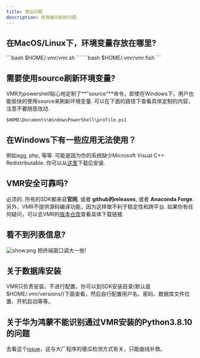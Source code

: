 ```yaml
---
title: 常见问题
description: 经常被问到的问题.
---
```


## 在MacOS/Linux下，环境变量存放在哪里?

<Tabs>
  <TabItem label="Others" icon="seti:shell">
    ```bash
    $HOME/.vmr/vmr.sh
    ```
  </TabItem>
  <TabItem label="Fish" icon="seti:shell">
    ```bash
    $HOME/.vmr/vmr.fish
    ```
  </TabItem>
</Tabs>

## 需要使用source刷新环境变量?

VMR为powershell贴心地定制了**"source"**命令，即使在Windows下，用户也能愉快的使用source来刷新环境变量.
可以在下面的路径下查看具体定制的内容，注意不要随意改动.
```text
$HOME\Documents\WindowsPowerShell\profile.ps1
```

## 在Windows下有一些应用无法使用？

例如agg, php, 等等. 可能是因为你的系统缺少Microsoft Visual C++ Redistributable. 你可以从[这里](https://learn.microsoft.com/en-us/cpp/windows/latest-supported-vc-redist?view=msvc-170)下载后安装.

## VMR安全可靠吗?

必须的. 所有的SDK都来自**官网**, 或者 **github的releases**, 或者 **Anaconda Forge**. 
另外，VMR不提供源码编译功能，因为这样做不利于稳定性和跨平台. 
如果你有任何疑问，可以去VMR的[版本仓库](https://github.com/gvcgo/vsources)查看具体下载链接.

## 看不到列表信息?

![show.png](../../../../assets/vmr_terminal_size.png)
把终端窗口调大一些!

## 关于数据库安装

VMR只负责安装，不进行配置。你可以到SDK安装目录(默认是$HOME/.vmr/versions/)下面查看，然后自行配置用户名、密码、数据库文件位置、开机启动等等。

## 关于华为鸿蒙不能识别通过VMR安装的Python3.8.10的问题

去看这个[issue](https://github.com/gvcgo/version-manager/issues/75)，这与大厂程序的傻瓜检测方式有关，只能曲线补救。
